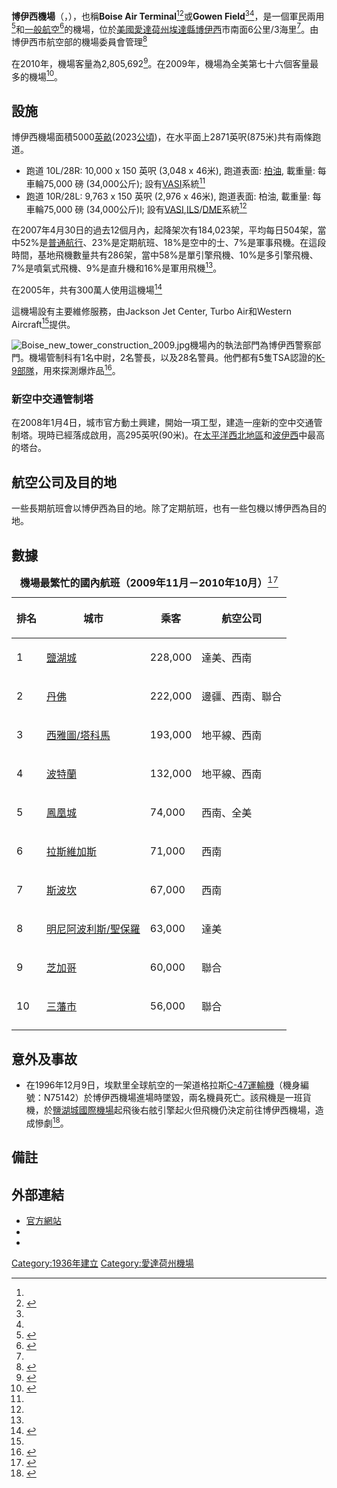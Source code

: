 {{noteTA
|G1=USState
}}
{{Infobox airport
| name             = 博伊西機場<br>Boise Airport
| nativename       = Boise Air Terminal<br>Gowen Field
| image            = Boise Airport-ID-05 July 1998-USGS.jpg
| image-width      = 250px
| caption          = 1998年的機場鳥瞰圖
| type             = 軍民兩用
| operator         = 博伊西城
| opened           = 1936年
| closed           = 
| city-served      = [[愛達荷州|愛達荷州]][[博伊西|博伊西]]
| distance_to_city = 6公里/3海里
| hub              = 
| website          = [http://www.cityofboise.org/departments/airport/]
| IATA             = BOI
| ICAO             = KBOI
| FAA              = BOI
| LID              = 
| location         = 
| coordinates      = {{Coord|43|33|52|N|116|13|22|W|region:US_type:airport_scale:40000}}
| elevation-m      = 875
| image_map        = 
| r1-number        = 10L/28R
| r1-length-f      = 10000
| r1-length-m      = 3048
| r1-surface       = [[柏油|柏油]]
| r2-number        = 10R/28L
| r2-length-f      = 9763
| r2-length-m      = 2976
| r2-surface       = [[柏油|柏油]]
| stat-year        = 2008
| stat_passenger   = 3,185,006
| stat_cargo       = 
| stat_flight      = 145,013
| stat1-header     = 基地飛機數量
| stat1-data       = 240
| footnotes        = 來源: [[美國聯邦航空總署|美國聯邦航空總署]]<ref name=FAA>[http://www.gcr1.com/5010web/airport.cfm?Site=BOI] {{Wayback|url=http://www.gcr1.com/5010web/airport.cfm?Site=BOI |date=20121019002356 }},2008-04-10生效</ref><br>博伊西機場<ref name="airportstats"/>
}}
'''博伊西機場'''（{{lang-en|Boise Airport}}，{{airport codes|BOI|KBOI|BOI}}），也稱'''Boise Air Terminal'''<ref name=FAA /><ref name=faq>{{cite web | year = 2005 | url = http://www.cityofboise.org/Departments/Airport/FAQ/page4226.aspx | title = FAQs | work = 博伊西機場 | publisher = 博伊西市 | accessdate = 2006年8月31日 | archive-url = https://web.archive.org/web/20060821120758/http://www.cityofboise.org/Departments/Airport/FAQ/page4226.aspx | archive-date = 2006年8月21日 | dead-url = yes }}</ref>或'''Gowen Field'''<ref name=FAA /><ref name=faq/>，是一個軍民兩用<ref name=com>{{cite web | year = 2005 | url = http://www.cityofboise.org/Departments/Airport/AirlinesAndDestinations/page1561.aspx | title = 航空公司 | work = 博伊西機場 | publisher = 博伊西市 | accessdate = 2006年8月31日 | archive-url = https://www.webcitation.org/67BQqDvjK?url=http://www.iflyboise.com/flight-information/airlines/ | archive-date = 2012年4月25日 | dead-url = yes }}</ref>和[[一般航空|一般航空]]<ref name=genav>{{cite web | year = 2005 | url = http://www.cityofboise.org/Departments/Airport/GeneralAviation/page4224.aspx | title = 普通飛行 | work = 博伊西機場 | publisher = 博伊西市 | accessdate = 2006年8月31日 | archive-url = https://www.webcitation.org/67BQsI5Ti?url=http://www.iflyboise.com/airport-guide/general-aviation/ | archive-date = 2012年4月25日 | dead-url = yes }}</ref>的機場，位於[[美國|美國]][[愛達荷州|愛達荷州]][[埃達縣_(愛達荷州)|埃達縣]][[博伊西|博伊西]]市南面6公里/3海里<ref name=FAA/>。由博伊西市航空部的機場委員會管理<ref>{{cite web | year = 2005 | url = http://www.cityofboise.org/Departments/Airport/AboutBoiseAirport/index.aspx | title = 機場行政 | work = 博伊西機場 | publisher = 博伊西市 | accessdate = 2006年8月31日 | archive-url = https://web.archive.org/web/20120324175449/http://www.iflyboise.com/airport-guide/about-the-airport/ | archive-date = 2012年3月24日 | dead-url = yes }}</ref>

在2010年，機場客量為2,805,692<ref name=airportstats>{{Cite web |url=http://www.cityofboise.org/Departments/Airport/PDF/Statistics/2010/Dec10Stats.pdf |title=存档副本 |accessdate=2011-06-01 |archive-date=2011-07-25 |archive-url=https://web.archive.org/web/20110725173053/http://www.cityofboise.org/Departments/Airport/PDF/Statistics/2010/Dec10Stats.pdf |dead-url=yes }}</ref>。在2009年，機場為全美第七十六個客量最多的機場<ref>{{Cite web |url=http://www.faa.gov/airports/planning_capacity/passenger_allcargo_stats/passenger/media/cy09_cs_enplanements.pdf |title=存档副本 |accessdate=2011-06-01 |archive-date=2010-12-14 |archive-url=https://web.archive.org/web/20101214130343/http://www.faa.gov/airports/planning_capacity/passenger_allcargo_stats/passenger/media/cy09_cs_enplanements.pdf |dead-url=no }}</ref>。

==設施==
博伊西機場面積5000[[英畝|英畝]](2023[[公頃|公頃]])，在水平面上2871英呎(875米)共有兩條跑道。
* 跑道 10L/28R: 10,000 x 150 英呎 (3,048 x 46米), 跑道表面: [[柏油|柏油]], 載重量: 每車輪75,000 磅 (34,000公斤); 設有[[目視進場下滑顯示燈|VASI]]系統<ref name=FAA />
* 跑道 10R/28L: 9,763 x 150 英呎 (2,976 x 46米), 跑道表面: 柏油, 載重量: 每車輪75,000 磅 (34,000公斤)l; 設有[[目視進場下滑顯示燈|VASI]],[[儀錶着陸系統|ILS]]/[[測距儀|DME]]系統<ref name=FAA />

在2007年4月30日的過去12個月內，起降架次有184,023架，平均每日504架，當中52%是[[普通航行|普通航行]]、23%是定期航班、18%是空中的士、7%是軍事飛機。在這段時間，基地飛機數量共有286架，當中58%是單引擎飛機、10%是多引擎飛機、7%是噴氣式飛機、9%是直升機和16%是軍用飛機<ref name=FAA />。

在2005年，共有300萬人使用這機場<ref>{{cite web | year = 2005 | url = http://www.cityofboise.org/Departments/Airport/Statistics/2005/page4229.aspx | title = 2005年數據 | work = 博伊西機場 | publisher = 博伊西市 | accessdate = 2006年8月31日 | deadurl = yes | archiveurl = https://web.archive.org/web/20070506084422/http://www.cityofboise.org/Departments/Airport/Statistics/2005/page4229.aspx | archivedate = 2007年5月6日 }}</ref>

這機場設有主要維修服務，由Jackson Jet Center, Turbo Air和Western Aircraft<ref name=genav/>提供。

[[File:Boise_new_tower_construction_2009.jpg|thumb]]機場內的執法部門為博伊西警察部門。機場管制科有1名中尉，2名警長，以及28名警員。他們都有5隻TSA認證的[[偵測犬|K-9部隊]]，用來探測爆炸品<ref>{{cite web| year =2005| url =http://www.cityofboise.org/Departments/Airport/AboutBoiseAirport/AirportPolice/page1949.aspx| title =機場警察| work =博伊西機場| publisher =博伊西市| accessdate =2006年8月31日| deadurl =yes| archiveurl =https://web.archive.org/web/20090306174633/http://www.cityofboise.org/Departments/Airport/AboutBoiseAirport/AirportPolice/page1949.aspx| archivedate =2009年3月6日}}</ref>。

===新空中交通管制塔===
在2008年1月4日，城市官方動土興建，開始一項工型，建造一座新的空中交通管制塔。現時已經落成啟用，高295英呎(90米)。在[[太平洋西北地區|太平洋西北地區]]和[[波伊西|波伊西]]中最高的塔台。

==航空公司及目的地==
一些長期航班會以博伊西為目的地。除了定期航班，也有一些包機以博伊西為目的地。

{{airport-dest-list | 3rdcoltitle=大堂
| [[美鷹航空|美鷹航空]] | 洛杉磯 | B
| [[達美航空|達美航空]] | 鹽湖城 | B
| 由[[達美連繫|達美連繫]]營運的[[Comair|Comair]] | 明尼阿波利斯/聖保羅 | B
| 由達美連繫營運的[[梅薩巴航空|梅薩巴航空]] | 明尼阿波利斯/聖保羅,鹽湖城 | B
| 由達美連繫營運的[[天西航空|天西航空]] | 明尼阿波利斯/聖保羅,鹽湖城 | B
| [[邊疆航空|邊疆航空]] | 丹佛[季節性]| B
| 由邊疆航空營運的[[共和航空|共和航空]] | 丹佛[季節性]| B
| [[阿拉斯加航空|阿拉斯加航空]] | 劉易斯頓, 波特蘭(奧勒岡州), 薩克拉門托, 聖何塞 (加州), 西雅圖/塔科馬,埃弗里特(华盛顿州), 薩恩瓦利 | C
| [[捨文航空|捨文航空]] | 麥考爾, 捨文 | B
| [[西南航空|西南航空]] | 丹佛, 拉斯維加斯, 奧克蘭(加州), 波特蘭(奧勒岡州), 鳳凰城, 雷諾/塔霍, 鹽湖城, 西雅圖/塔科馬, 斯波坎 | B
| [[聯合航空|聯合航空]] | 芝加哥-奧黑爾, 丹佛 | B
| 由[[聯合快運航空|聯合快運航空]]營運的[[天西航空|天西航空]] | 芝加哥-奧黑爾, 丹佛, 洛杉磯, 三藩市 | B
| 由聯合快運航空營運的[[去捷航空|去捷航空]] | 芝加哥-奧黑爾| B
| [[US_Airways|US Airways]] | 鳳凰城 | B
}}

==數據==
{| class="wikitable"
|+ '''機場最繁忙的國內航班（2009年11月－2010年10月）'''<ref>{{Cite web |url=http://www.transtats.bts.gov/airports.asp?pn=1&Airport=BOI&Airport_Name=Boise,%20ID:%20Boise%20Air%20Terminal&carrier=FACTS |title=存档副本 |accessdate=2011-06-01 |archive-date=2011-06-07 |archive-url=https://web.archive.org/web/20110607090002/http://www.transtats.bts.gov/airports.asp?pn=1&Airport=BOI&Airport_Name=Boise,%20ID:%20Boise%20Air%20Terminal&carrier=FACTS |dead-url=no }}</ref>
|-
! 排名
! 城市
! 乘客
! 航空公司
|-
|1
| [[鹽湖城國際機場|鹽湖城]]
|228,000
|達美、西南
|-
|2
| [[丹佛國際機場|丹佛]]
|222,000
|邊疆、西南、聯合
|-
|3
| [[西雅圖－塔科馬國際機場|西雅圖/塔科馬]]
|193,000
|地平線、西南
|-
|4
| [[波特蘭國際機場|波特蘭]]
|132,000
|地平線、西南
|-
|5
| [[鳳凰城天港國際機場|鳳凰城]]
|74,000
|西南、全美
|-
|6
| [[麥卡倫國際機場|拉斯維加斯]]
|71,000
|西南
|-
|7
| [[斯波坎國際機場|斯波坎]]
|67,000
|西南
|-
|8
| [[明尼阿波利斯－聖保羅國際機場|明尼阿波利斯/聖保羅]]
|63,000
|達美
|-
|9
| [[奧黑爾國際機場|芝加哥]]
|60,000
|聯合
|-
|10
| [[三藩市國際機場|三藩市]]
|56,000
|聯合
|-
|}

==意外及事故==
*在1996年12月9日，埃默里全球航空的一架道格拉斯[[C-47運輸機|C-47運輸機]]（機身編號：N75142）於博伊西機場進場時墜毀，兩名機員死亡。該飛機是一班貨機，於[[鹽湖城國際機場|鹽湖城國際機場]]起飛後右舷引擎起火但飛機仍決定前往博伊西機場，造成慘劇<ref name=ASN091296>{{cite web|url=http://aviation-safety.net/database/record.php?id=19961209-0|title=N75142意外|publisher=航空安全網絡|accessdate=2010年6月25日|archive-date=2012年11月2日|archive-url=https://web.archive.org/web/20121102130316/http://aviation-safety.net/database/record.php?id=19961209-0|dead-url=no}}</ref>。

==備註==
{{reflist|2}}

==外部連結==
*[http://www.cityofboise.org/departments/airport/ 官方網站]{{Wayback|url=http://www.cityofboise.org/departments/airport/ |date=20110606225453 }}
*{{FAA-diagram|00057}}
*{{US-airport|BOI}}

[[Category:1936年建立|Category:1936年建立]]
[[Category:愛達荷州機場|Category:愛達荷州機場]]